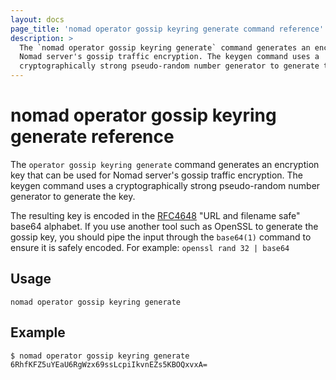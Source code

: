 ```yaml
---
layout: docs
page_title: 'nomad operator gossip keyring generate command reference'
description: >
  The `nomad operator gossip keyring generate` command generates an encryption key that can be used for
  Nomad server's gossip traffic encryption. The keygen command uses a
  cryptographically strong pseudo-random number generator to generate the key.
---
```


# nomad operator gossip keyring generate reference

The `operator gossip keyring generate` command generates an encryption
key that can be used for Nomad server's gossip traffic encryption. The
keygen command uses a cryptographically strong pseudo-random number
generator to generate the key.

The resulting key is encoded in the [RFC4648] "URL and filename safe"
base64 alphabet. If you use another tool such as OpenSSL to generate
the gossip key, you should pipe the input through the `base64(1)`
command to ensure it is safely encoded. For example: `openssl rand 32
| base64`

## Usage

```plaintext
nomad operator gossip keyring generate
```

## Example

```shell-session
$ nomad operator gossip keyring generate
6RhfKFZ5uYEaU6RgWzx69ssLcpiIkvnEZs5KBOQxvxA=
```

[rfc4648]: https://tools.ietf.org/html/rfc4648#section-5
